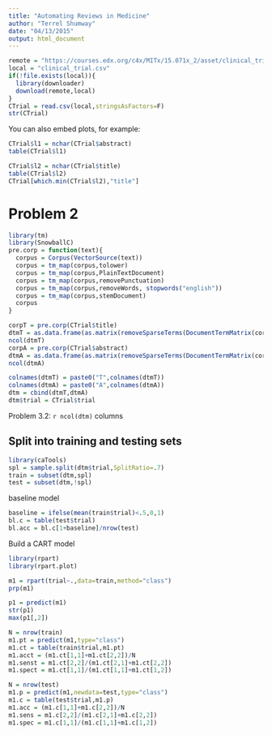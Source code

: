 ```yaml
---
title: "Automating Reviews in Medicine"
author: "Terrel Shumway"
date: "04/13/2015"
output: html_document
---
```


```r

remote = "https://courses.edx.org/c4x/MITx/15.071x_2/asset/clinical_trial.csv"
local = "clinical_trial.csv"
if(!file.exists(local)){
  library(downloader)
  download(remote,local)
}
CTrial = read.csv(local,stringsAsFactors=F)
str(CTrial)
```

You can also embed plots, for example:

```r
CTrial$l1 = nchar(CTrial$abstract)
table(CTrial$l1)

CTrial$l2 = nchar(CTrial$title)
table(CTrial$l2)
CTrial[which.min(CTrial$l2),"title"]
```

# Problem 2

```r
library(tm)
library(SnowballC)
pre.corp = function(text){
  corpus = Corpus(VectorSource(text))
  corpus = tm_map(corpus,tolower) 
  corpus = tm_map(corpus,PlainTextDocument)
  corpus = tm_map(corpus,removePunctuation) 
  corpus = tm_map(corpus,removeWords, stopwords("english"))
  corpus = tm_map(corpus,stemDocument)
  corpus
}

corpT = pre.corp(CTrial$title)
dtmT = as.data.frame(as.matrix(removeSparseTerms(DocumentTermMatrix(corpT),0.95)))
ncol(dtmT)
corpA = pre.corp(CTrial$abstract)
dtmA = as.data.frame(as.matrix(removeSparseTerms(DocumentTermMatrix(corpA),0.95)))
ncol(dtmA)
```


```r
colnames(dtmT) = paste0("T",colnames(dtmT)) 
colnames(dtmA) = paste0("A",colnames(dtmA)) 
dtm = cbind(dtmT,dtmA)
dtm$trial = CTrial$trial
```

Problem 3.2: `r ncol(dtm)` columns

## Split into training and testing sets

```r
library(caTools)
spl = sample.split(dtm$trial,SplitRatio=.7)
train = subset(dtm,spl)
test = subset(dtm,!spl)
```

baseline model

```r
baseline = ifelse(mean(train$trial)<.5,0,1)
bl.c = table(test$trial)
bl.acc = bl.c[1+baseline]/nrow(test)
```

Build a CART model

```r
library(rpart)
library(rpart.plot)

m1 = rpart(trial~.,data=train,method="class")
prp(m1)
```

```r
p1 = predict(m1)
str(p1)
max(p1[,2])
```


```r
N = nrow(train)
m1.pt = predict(m1,type="class")
m1.ct = table(train$trial,m1.pt)
m1.acct = (m1.ct[1,1]+m1.ct[2,2])/N
m1.senst = m1.ct[2,2]/(m1.ct[2,1]+m1.ct[2,2])
m1.spect = m1.ct[1,1]/(m1.ct[1,1]+m1.ct[1,2])
```

```r
N = nrow(test)
m1.p = predict(m1,newdata=test,type="class")
m1.c = table(test$trial,m1.p)
m1.acc = (m1.c[1,1]+m1.c[2,2])/N
m1.sens = m1.c[2,2]/(m1.c[2,1]+m1.c[2,2])
m1.spec = m1.c[1,1]/(m1.c[1,1]+m1.c[1,2])
```
